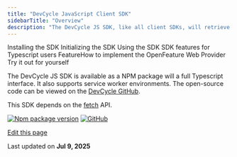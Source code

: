 ```yaml
---
title: "DevCycle JavaScript Client SDK"
sidebarTitle: "Overview"
description: "The DevCycle JS SDK, like all client SDKs, will retrieve a configuration for the provided User upon initialization. It will then update its configuration using a realtime streaming connection any time that configuration is changed on the DevCycle platform."
---
```


<CardGroup>
  <Card title="Installation" href="/sdk/client-side-sdks/javascript/javascript-install">
    Installing the SDK
  </Card>
  <Card title="Getting Started" href="/sdk/client-side-sdks/javascript/javascript-gettingstarted">
    Initializing the SDK
  </Card>
  <Card title="Usage" href="/sdk/client-side-sdks/javascript/javascript-usage">
    Using the SDK
  </Card>
  <Card title="Typescript" href="/sdk/client-side-sdks/javascript/javascript-typescript">
    SDK features for Typescript users
  </Card>
  <Card title="Open" href="/sdk/client-side-sdks/javascript/javascript-openfeature">
    FeatureHow to implement the OpenFeature Web Provider
  </Card>
  <Card title="Example App" href="/sdk/client-side-sdks/javascript/javascript-example">
    Try it out for yourself
  </Card>
</CardGroup>

The DevCycle JS SDK is available as a NPM package will a full Typescript interface. It also supports service worker environments. The open-source code can be viewed on the [DevCycle GitHub](https://github.com/DevCycleHQ/js-sdks/tree/main/sdk/js).

This SDK depends on the [fetch](https://github.com/BuilderIO/this-package-uses-fetch) API.

[![Npm package version](https://badgen.net/npm/v/@devcycle/js-client-sdk)](https://www.npmjs.com/package/@devcycle/js-client-sdk) [![GitHub](/images/sdk/client-side-sdks/javascript/github/stars/devcyclehq/js-sdks.svg)](https://github.com/devcyclehq/js-sdks)

[Edit this page](https://github.com/devcyclehq/devcycle-docs/edit/main/docs/sdk/client-side-sdks/javascript/javascript.md)

Last updated on **Jul 9, 2025**
